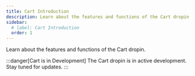 ```yaml
---
title: Cart Introduction
description: Learn about the features and functions of the Cart dropin.
sidebar:
  # label: Cart Introduction
  order: 1
---
```


Learn about the features and functions of the Cart dropin.

:::danger[Cart is in Development]
The Cart dropin is in active development. Stay tuned for updates.
:::
